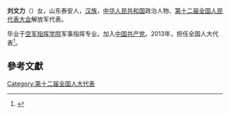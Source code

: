 '''刘文力'''（{{bd|1971年||}}）女，山东泰安人，[[汉族|汉族]]，[[中华人民共和国|中华人民共和国]]政治人物、[[第十二届全国人民代表大会|第十二届全国人民代表大会]]解放军代表。

毕业于[[空军指挥学院|空军指挥学院]]军事指挥专业。加入[[中国共产党|中国共产党]]。2013年，担任全国人大代表<ref>{{cite news|title=全国人大代表信息-刘文力|url=http://210.82.31.1:8084/delegate/viewDelegate.action?dbid=122789|accessdate=2013-04-05|newspaper=全国人大网|archive-url=https://web.archive.org/web/20160305232515/http://www.npc.gov.cn/delegate/viewDelegate.action?dbid=122789|archive-date=2016-03-05|dead-url=yes}}</ref>。

==參考文獻==
{{reflist}}
{{中国政治人物小作品}}

[[Category:第十二届全国人大代表|Category:第十二届全国人大代表]]